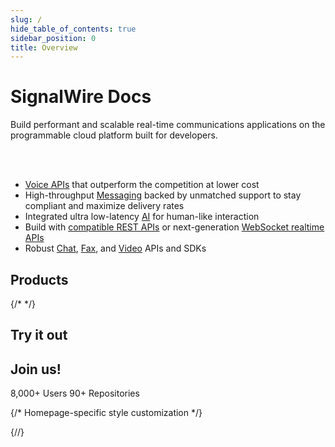 ```yaml
---
slug: /
hide_table_of_contents: true
sidebar_position: 0
title: Overview
---
```



# SignalWire Docs

<Subtitle>Build performant and scalable real-time communications applications on the programmable cloud platform built for developers.</Subtitle>

<br/><br/>

- [Voice APIs](../products/voice/index.mdx) that outperform the competition at lower cost
- High-throughput [Messaging](../products/voice/index.mdx) backed by unmatched support to stay compliant and maximize delivery rates
- Integrated ultra low-latency [AI](/docs/swml/methods/ai/index.mdx) for human-like interaction
- Build with [compatible REST APIs](/docs/compatibility-api/index.mdx) or next-generation [WebSocket realtime APIs](/sdks/overview/what-is-relay)
- Robust [Chat](/docs/home/products/chat/index.mdx), [Fax](../products/fax/index.mdx), and [Video](/docs/home/products/video/index.mdx) APIs and SDKs

## Products

{/* <ProductButtons products = {products}/> */}
<ProductButtons/>

## Try it out

<UseCases/>

## Join us!


<CardGroup>
  <Card 
    title="Slack Community"
    icon="/landing-assets/images/svg/slack-brand.svg"
    href="https://signalwire-community.slack.com/"
    horizontal
  >
    8,000+ Users
  </Card>
  <Card 
    title="GitHub"
    icon="/landing-assets/images/svg/github-brand.svg"
    href="https://github.com/signalwire/"
    horizontal
  >
    90+ Repositories
  </Card>
</CardGroup>


{/* Homepage-specific style customization */}
<style>{`.pagination-nav{display:none}`}</style>
<style>{`.theme-doc-breadcrumbs{display:none};`}</style>
<style>{`.theme-doc-footer-edit-meta-row{display:none}`}</style>
{/*<style>{`.theme-doc-toc-desktop{visibility:hidden}`}</style>*/}
<style>{`.container{max-width:var(--ifm-container-width)} `}</style>